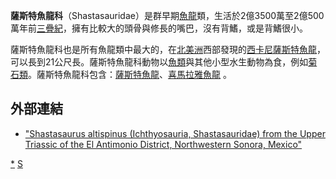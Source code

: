 {{Automatic taxobox
| taxon = Shastasauridae
| authority = [[John_C._Merriam|Merriam]], 1895
| fossil_range = {{fossil range|235|205}}
| status = FOSSIL
| image = Shastasaurus2DB.jpg
| image_caption = [[薩斯特魚龍|薩斯特魚龍]]的想像圖
| subdivision_ranks = [[屬|屬]]
| subdivision =
*[[薩斯特魚龍|薩斯特魚龍]] ''Shastasaurus''
*[[喜馬拉雅魚龍|喜馬拉雅魚龍]] ''Himalayasaurus''
}}

'''薩斯特魚龍科'''（Shastasauridae）是群早期[[魚龍|魚龍]]類，生活於2億3500萬至2億500萬年前[[三疊紀|三疊紀]]，擁有比較大的頭骨與修長的嘴巴，沒有背鰭，或是背鰭很小。

薩斯特魚龍科也是所有魚龍類中最大的，在[[北美洲|北美洲]]西部發現的[[西卡尼薩斯特魚龍|西卡尼薩斯特魚龍]]，可以長到21公尺長。薩斯特魚龍科動物以[[魚類|魚類]]與其他小型水生動物為食，例如[[菊石類|菊石類]]。薩斯特魚龍科包含：[[薩斯特魚龍|薩斯特魚龍]]、[[喜馬拉雅魚龍|喜馬拉雅魚龍]] 。

==外部連結==
* [http://links.jstor.org/sici?sici=0022-3360(198911)63%3A6%3C930%3ASA(SFT%3E2.0.CO%3B2-6 "Shastasaurus altispinus (Ichthyosauria, Shastasauridae) from the Upper Triassic of the El Antimonio District, Northwestern Sonora, Mexico"]
{{魚龍形下綱|I.}}
{{Taxonbar|from=Q2715499}}

[[Category:魚龍目|*]]
[[Category:1895年描述的分类群|S]]


{{Paleo-reptile-stub}}